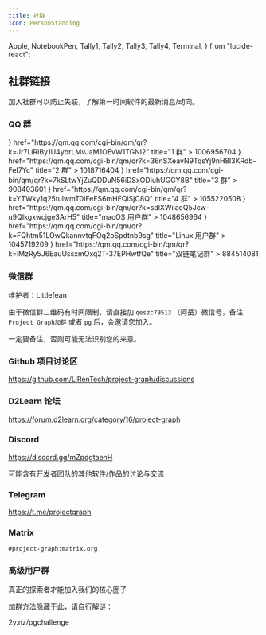 ```yaml
---
title: 社群
icon: PersonStanding
---
```


  Apple,
  NotebookPen,
  Tally1,
  Tally2,
  Tally3,
  Tally4,
  Terminal,
} from "lucide-react";

## 社群链接

加入社群可以防止失联，了解第一时间软件的最新消息/动向。

### QQ 群

<Cards>
  <Card
    icon={<Tally1 />}
    href="https://qm.qq.com/cgi-bin/qm/qr?k=Jr7LiRIBy1U4ybrLMvJaM1OEvW1TGNI2"
    title="1 群"
  >
    1006956704
  </Card>
  <Card
    icon={<Tally2 />}
    href="https://qm.qq.com/cgi-bin/qm/qr?k=36nSXeavN9TqsYj9nH8I3KRdb-FeI7Yc"
    title="2 群"
  >
    1018716404
  </Card>
  <Card
    icon={<Tally3 />}
    href="https://qm.qq.com/cgi-bin/qm/qr?k=7kSLtwYjZuQDDuN56iDSxODiuhUGGY8B"
    title="3 群"
  >
    908403601
  </Card>
  <Card
    icon={<Tally4 />}
    href="https://qm.qq.com/cgi-bin/qm/qr?k=YTWky1q25tulwmT0IFeFS6mHFQiSjC8Q"
    title="4 群"
  >
    1055220508
  </Card>
  <Card
    icon={<Apple />}
    href="https://qm.qq.com/cgi-bin/qm/qr?k=sdlXWiiaoQ5Jcw-u9QIkgxwcjge3ArH5"
    title="macOS 用户群"
  >
    1048656964
  </Card>
  <Card
    icon={<Terminal />}
    href="https://qm.qq.com/cgi-bin/qm/qr?k=FQhtm51LOwQkannvtqFOq2oSpdtnb9sg"
    title="Linux 用户群"
  >
    1045719209
  </Card>
  <Card
    icon={<NotebookPen />}
    href="https://qm.qq.com/cgi-bin/qm/qr?k=lMzRy5J6EauUssxmOxq2T-37EPHwtfQe"
    title="双链笔记群"
  >
    884514081
  </Card>
</Cards>

### 微信群

维护者：Littlefean

由于微信群二维码有时间限制，请直接加 `qeszc79513` （阿岳）微信号，备注 `Project Graph加群` 或者 `pg` 后，会邀请您加入。

一定要备注，否则可能无法识别您的来意。

### Github 项目讨论区

https://github.com/LiRenTech/project-graph/discussions

### D2Learn 论坛

https://forum.d2learn.org/category/16/project-graph

### Discord

https://discord.gg/mZpdgtaenH

<Callout>可能含有开发者团队的其他软件/作品的讨论与交流</Callout>

### Telegram

https://t.me/projectgraph

### Matrix

`#project-graph:matrix.org`

### 高级用户群

真正的探索者才能加入我们的核心圈子

加群方法隐藏于此，请自行解谜：

2y.nz/pgchallenge
